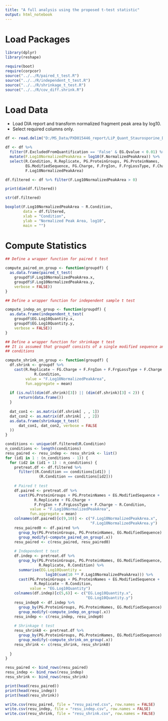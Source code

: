 ```yaml
---
title: "A full analysis using the proposed t-test statistic"
output: html_notebook
---
```


# Load Packages

```r
library(dplyr)
library(reshape)

require(boot)
require(corpcor)
source("../../R/paired_t_test.R")
source("../../R/independent_t_test.R")
source("../../R/shrinkage_t_test.R")
source("../../R/cov_diff.shrink.R")
```

# Load Data

* Load DIA report and transform normalized fragment peak area by log10.
* Select required columns only.

```r
df <- read.delim("D:/MS_Data/PXD015446_report/LiP_Quant_Staurosporine_Dose_Response_HeLa_Report.xls", header = TRUE)

df <- df %>% 
  filter(F.ExcludedFromQuantification == 'False' & EG.Qvalue < 0.01) %>%
  mutate(F.Log10NormalizedPeakArea = log10(F.NormalizedPeakArea)) %>%
  select(R.Condition, R.Replicate, PG.ProteinGroups, PG.ProteinNames,
         EG.ModifiedSequence, FG.Charge, F.FrgIon, F.FrgLossType, F.Charge,
         F.Log10NormalizedPeakArea)
```

```r
df.filtered <- df %>% filter(F.Log10NormalizedPeakArea > 0)

print(dim(df.filtered))
```
```r
str(df.filtered)
```
```r
boxplot(F.Log10NormalizedPeakArea ~ R.Condition, 
        data = df.filtered, 
        xlab = "Condition", 
        ylab = "Normalized Peak Area, log10", 
        main = "")
```


# Compute Statistics

```r
## Define a wrapper function for paired t test

compute_paired_on_group <- function(groupdf) {
  as.data.frame(paired_t_test(
    groupdf$F.Log10NormalizedPeakArea.x, 
    groupdf$F.Log10NormalizedPeakArea.y, 
    verbose = FALSE))
}
```

```r
## Define a wrapper function for independent sample t test

compute_indep_on_group <- function(groupdf) {
  as.data.frame(independent_t_test(
    groupdf$EG.Log10Quantity.x, 
    groupdf$EG.Log10Quantity.y, 
    verbose = FALSE))
}
```

```r
## Define a wrapper function for shrinkage t test
## It is assumed that groupdf consists of a single modified sequence and two 
## conditions

compute_shrink_on_group <- function(groupdf) {
  df.shrink <- groupdf %>% 
    cast(R.Replicate ~ FG.Charge + F.FrgIon + F.FrgLossType + F.Charge ~ 
             R.Condition,
         value = "F.Log10NormalizedPeakArea", 
         fun.aggregate = mean)
  
  if (is.null(dim(df.shrink)[3]) || (dim(df.shrink)[3] < 2)) {
      return(data.frame())
  }
  
  dat_con1 <- as.matrix(df.shrink[ , , 1])
  dat_con2 <- as.matrix(df.shrink[ , , 2])
  as.data.frame(shrinkage_t_test(
      dat_con1, dat_con2, verbose = FALSE
  ))
}
```


```r
conditions <- unique(df.filtered$R.Condition)
n_conditions <- length(conditions)
resu_paired <- resu_indep <- resu_shrink <- list()
for (id1 in 1 : (n_conditions - 1)) {
  for (id2 in (id1 + 1) : n_conditions) {
    pretreat.df <- df.filtered %>% 
      filter((R.Condition == conditions[id1]) | 
               (R.Condition == conditions[id2])) 
    
    # Paired t test
    df.paired <- pretreat.df %>% 
      cast(PG.ProteinGroups + PG.ProteinNames + EG.ModifiedSequence + 
             R.Replicate + FG.Charge +
             F.FrgIon + F.FrgLossType + F.Charge ~ R.Condition, 
           value = "F.Log10NormalizedPeakArea", 
           fun.aggregate = mean)
    colnames(df.paired)[c(9,10)] <- c("F.Log10NormalizedPeakArea.x", 
                                      "F.Log10NormalizedPeakArea.y")
    resu_paired0 <- df.paired %>% 
      group_by(PG.ProteinGroups, PG.ProteinNames, EG.ModifiedSequence) %>% 
      group_modify(~compute_paired_on_group(.x))
    resu_paired <- c(resu_paired, resu_paired0)
    
    # Independent t test 
    df.indep <- pretreat.df %>% 
      group_by(PG.ProteinGroups, PG.ProteinNames, EG.ModifiedSequence, 
               R.Replicate, R.Condition) %>%
      summarise(EG.Log10Quantity = 
                  log10(sum(10 ** F.Log10NormalizedPeakArea))) %>% 
      cast(PG.ProteinGroups + PG.ProteinNames + EG.ModifiedSequence + 
             R.Replicate ~ R.Condition, 
           value = "EG.Log10Quantity")
    colnames(df.indep)[c(5,6)] <- c("EG.Log10Quantity.x", 
                                    "EG.Log10Quantity.y")
    resu_indep0 <- df.indep %>% 
      group_by(PG.ProteinGroups, PG.ProteinNames, EG.ModifiedSequence) %>%
      group_modify(~compute_indep_on_group(.x))
    resu_indep <- c(resu_indep, resu_indep0)
    
    # Shrinkage t test
    resu_shrink0 <- pretreat.df %>% 
      group_by(PG.ProteinGroups, PG.ProteinNames, EG.ModifiedSequence) %>%
      group_modify(~compute_shrink_on_group(.x))
    resu_shrink <- c(resu_shrink, resu_shrink0)
    
  }
}

resu_paired <- bind_rows(resu_paired)
resu_indep <- bind_rows(resu_indep)
resu_shrink <- bind_rows(resu_shrink)

print(head(resu_paired))
print(head(resu_indep))
print(head(resu_shrink))
```

```r
write.csv(resu_paired, file = "resu_paired.csv", row.names = FALSE)
write.csv(resu_indep, file = "resu_indep.csv", row.names = FALSE)
write.csv(resu_shrink, file = "resu_shrink.csv", row.names = FALSE)
```



